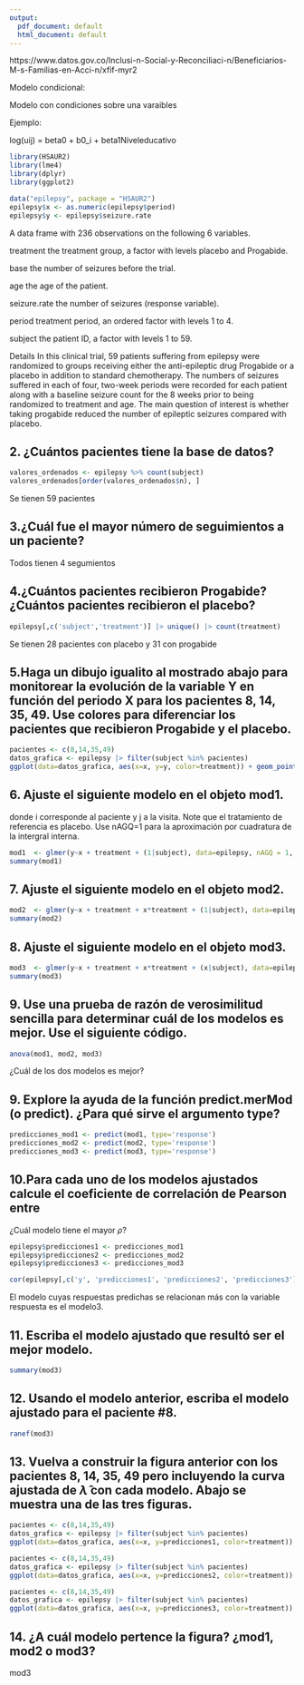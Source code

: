```yaml
---
output:
  pdf_document: default
  html_document: default
---
```


https://www.datos.gov.co/Inclusi-n-Social-y-Reconciliaci-n/Beneficiarios-M-s-Familias-en-Acci-n/xfif-myr2

Modelo condicional:

Modelo con condiciones sobre una varaibles

Ejemplo:

log(uij) = beta0 + b0_i + beta1Niveleducativo

```r
library(HSAUR2)
library(lme4)
library(dplyr)
library(ggplot2)
```

```r
data("epilepsy", package = "HSAUR2")
epilepsy$x <- as.numeric(epilepsy$period)
epilepsy$y <- epilepsy$seizure.rate
```

A data frame with 236 observations on the following 6 variables.

treatment
the treatment group, a factor with levels placebo and Progabide.

base
the number of seizures before the trial.

age
the age of the patient.

seizure.rate
the number of seizures (response variable).

period
treatment period, an ordered factor with levels 1 to 4.

subject
the patient ID, a factor with levels 1 to 59.

Details
In this clinical trial, 59 patients suffering from epilepsy were randomized to groups receiving either the anti-epileptic drug Progabide or a placebo in addition to standard chemotherapy. The numbers of seizures suffered in each of four, two-week periods were recorded for each patient along with a baseline seizure count for the 8 weeks prior to being randomized to treatment and age. The main question of interest is whether taking progabide reduced the number of epileptic seizures compared with placebo.


## 2. ¿Cuántos pacientes tiene la base de datos?

```r
valores_ordenados <- epilepsy %>% count(subject) 
valores_ordenados[order(valores_ordenados$n), ]
```

Se tienen 59 pacientes

## 3.¿Cuál fue el mayor número de seguimientos a un paciente?

Todos tienen 4 segumientos

## 4.¿Cuántos pacientes recibieron Progabide? ¿Cuántos pacientes recibieron el placebo?

```r
epilepsy[,c('subject','treatment')] |> unique() |> count(treatment)
```

Se tienen 28 pacientes con placebo y 31 con progabide

## 5.Haga un dibujo igualito al mostrado abajo para monitorear la evolución de la variable Y en función del periodo X para los pacientes 8, 14, 35, 49. Use colores para diferenciar los pacientes que recibieron Progabide y el placebo.

```r
pacientes <- c(8,14,35,49)
datos_grafica <- epilepsy |> filter(subject %in% pacientes)
ggplot(data=datos_grafica, aes(x=x, y=y, color=treatment)) + geom_point() + facet_wrap(~subject)
```


## 6. Ajuste el siguiente modelo en el objeto mod1.

\begin{align} 
y_{ij} | b_0 &\sim  Poisson(\lambda_{ij}) \\ 
\log(\lambda_{ij}) &= \beta_0 + \beta_1 \, x_{ij} + \beta_2 \, treatment_{Progabidei} + b_{0i} \\
b_0 &\sim N(0, \sigma^2_{b0}),
\end{align}

donde i corresponde al paciente y j a la visita. Note que el tratamiento de referencia es placebo. Use nAGQ=1 para la aproximación por cuadratura de la intergral interna.

```r
mod1  <- glmer(y~x + treatment + (1|subject), data=epilepsy, nAGQ = 1, family=poisson(link='log'))
summary(mod1)
```


## 7. Ajuste el siguiente modelo en el objeto mod2.

\begin{align} 
y_{ij} | b_0 &\sim  Poisson(\lambda_{ij}) \\ 
\log(\lambda_{ij}) &= \beta_0 + \beta_1 \, x_{ij} + \beta_2 \, treatment_{Progabidei} + \beta_3 \, x_{ij} \, treatment_{Progabidei} + b_{0i} \\
b_0 &\sim N(0, \sigma^2_{b0}),
\end{align}


```r
mod2  <- glmer(y~x + treatment + x*treatment + (1|subject), data=epilepsy, nAGQ = 1, family=poisson(link='log'))
summary(mod2)
```
## 8. Ajuste el siguiente modelo en el objeto mod3.

\begin{align} 
y_{ij} | {b_0, b_1} &\sim  Poisson(\lambda_{ij}) \\ 
\log(\lambda_{ij}) &= \beta_0 + \beta_1 \, x_{ij} + \beta_2 \, treatment_{Progabidei} + \beta_3 \, x_{ij} \, treatment_{Progabidei} + b_{0i} + b_{1i} \,x_{ij} \\
\left (
\begin{matrix}
b_{0} \\ b_{1}
\end{matrix} 
\right ) &\sim 
N\left ( \left ( \begin{matrix}
0 \\ 0
\end{matrix} \right ),
\left ( \begin{matrix}
\sigma^2_{b0} & \sigma_{b01} \\ 
\sigma_{b01} & \sigma^2_{b1}
\end{matrix} \right )
\right ) \\
\end{align}


```r
mod3  <- glmer(y~x + treatment + x*treatment + (x|subject), data=epilepsy, nAGQ = 1, family=poisson(link='log'))
summary(mod3)
```


## 9. Use una prueba de razón de verosimilitud sencilla para determinar cuál de los modelos es mejor. Use el siguiente código.

```r
anova(mod1, mod2, mod3)
```

¿Cuál de los dos modelos es mejor?

## 9. Explore la ayuda de la función predict.merMod (o predict). ¿Para qué sirve el argumento type?

```r
predicciones_mod1 <- predict(mod1, type='response')
predicciones_mod2 <- predict(mod2, type='response')
predicciones_mod3 <- predict(mod3, type='response')
```


## 10.Para cada uno de los modelos ajustados calcule el coeficiente de correlación de Pearson entre 

¿Cuál modelo tiene el mayor $\rho$?

```r
epilepsy$predicciones1 <- predicciones_mod1
epilepsy$predicciones2 <- predicciones_mod2
epilepsy$predicciones3 <- predicciones_mod3
```

```r
cor(epilepsy[,c('y', 'predicciones1', 'predicciones2', 'predicciones3')])
```

El modelo cuyas respuestas predichas se relacionan más con la variable respuesta es el modelo3.

## 11. Escriba el modelo ajustado que resultó ser el mejor modelo.

```r
summary(mod3)
```

\begin{align} 
y_{ij} | {b_0, b_1} &\sim  Poisson(\lambda_{ij}) \\ 
\log(\lambda_{ij}) &= 1.86491 -0.04349 \, x_{ij} -0.25098 \, treatment_{Progabidei} + -0.01383 \, x_{ij} \, treatment_{Progabidei} + b_{0i} + b_{1i} \,x_{ij} \\
\left (
\begin{matrix}
b_{0} \\ b_{1}
\end{matrix} 
\right ) &\sim 
N\left ( \left ( \begin{matrix}
0 \\ 0
\end{matrix} \right ),
\left ( \begin{matrix}
1.02745  & -0.05720049 \\ 
-0.05720049 & 0.02095
\end{matrix} \right )
\right ) \\
\end{align}




## 12. Usando el modelo anterior, escriba el modelo ajustado para el paciente #8.

```r
ranef(mod3)
```


\begin{align} 
y_{ij} &\sim  Poisson(\lambda_{ij}) \\ 
\log(\lambda_{8j}) &= 1.86491 -0.04349 \, x_{8j} -0.25098 \, treatment_{Progabidei} + -0.01383 \, x_{8j} \, treatment_{Progabidei} + 1.904188026 -0.220740992 \,x_{8j} 
\end{align}

## 13. Vuelva a construir la figura anterior con los pacientes 8, 14, 35, 49 pero incluyendo la curva ajustada de $\hat{\lambda}$ con cada modelo. Abajo se muestra una de las tres figuras.

```r
pacientes <- c(8,14,35,49)
datos_grafica <- epilepsy |> filter(subject %in% pacientes)
ggplot(data=datos_grafica, aes(x=x, y=predicciones1, color=treatment)) + geom_line() +geom_point() + facet_wrap(~subject) 
```

```r
pacientes <- c(8,14,35,49)
datos_grafica <- epilepsy |> filter(subject %in% pacientes)
ggplot(data=datos_grafica, aes(x=x, y=predicciones2, color=treatment)) + geom_line() +geom_point() + facet_wrap(~subject) 
```

```r
pacientes <- c(8,14,35,49)
datos_grafica <- epilepsy |> filter(subject %in% pacientes)
ggplot(data=datos_grafica, aes(x=x, y=predicciones3, color=treatment)) + geom_line() +geom_point() + facet_wrap(~subject) 
```
## 14. ¿A cuál modelo pertence la figura? ¿mod1, mod2 o mod3?
mod3


